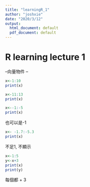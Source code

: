 ```yaml
---
title: "learningR_1"
author: "joshxie"
date: "2020/3/12"
output:
  html_document: default
  pdf_document: default
---
```

# R learning lecture 1
--向量物件 --

```r
x<-1:10
print(x)
```


```r
x<-11:13
print(x)
```


```r
x<--1:-5
print(x)
```
也可以是-1

```r
x<- -1.7:-5.3
print(x)
```
不足1, 不顯示

```r
x<-1:5
y<-x+3
print(x)
print(y)
```
每個都 + 3


```r

```
